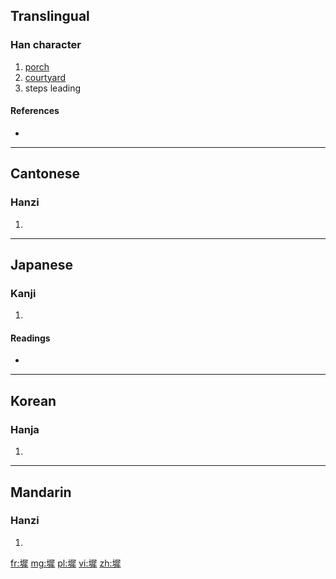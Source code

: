 ==Translingual==

===Han character===
{{Han char|rn=32|rad=土|as=11|sn=14|four=4715<sub>3</sub>|canj=土尸水手 (GSEQ)}}

# [[porch]]
# [[courtyard]]
# steps leading

====References====
* {{Han ref|kx=0237.120|dkj=05404|dj=0475.190|hdz=10489.120|uh=5880|ud=22656|bh=BC55|bd=48213}}

----

==Cantonese==

===Hanzi===
{{yue-hanzi|jyut=|y=chi4}}

# {{defn|Cantonese|sort=土11}}

----

==Japanese==

===Kanji===
{{ja-kanji|grade=|rs=土11}}

# {{defn|Japanese|sort=土11}}

====Readings====
* {{ja-readings|on=[[ち]] (chi), [[じ]] (ji)|kun=[[きざはし]] (kizahashi), [[す]] (su)}}

----

==Korean==

===Hanja===
{{ko-hanja|hangeul=지|rv=ji|mr=chi}}

# {{defn|Korean|sort=土11}}

----

==Mandarin==

===Hanzi===
{{cmn-hanzi|pin=[[chí]] ([[chi2]])|wg=ch'ih<sup>2</sup>}}

# {{defn|Mandarin|sort=土11}}

[[fr:墀]]
[[mg:墀]]
[[pl:墀]]
[[vi:墀]]
[[zh:墀]]